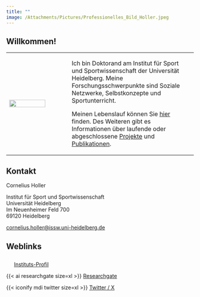 ```yaml
---
title: ""
image: /Attachments/Pictures/Professionelles_Bild_Holler.jpeg
---
```


## Willkommen!

+--------------------------------------------------------------------------------------------+------------------------------------------------------------------------------------------------------------------------------------------------------------------------------------------+
| ![](Attachments/Pictures/Professionelles_Bild_Holler.jpeg){fig-align="center" width="80%"} | Ich bin Doktorand am Institut für Sport und Sportwissenschaft der Universität Heidelberg. Meine Forschungsschwerpunkte sind Soziale Netzwerke, Selbstkonzepte und Sportunterricht.       |
|                                                                                            |                                                                                                                                                                                          |
|                                                                                            | Meinen Lebenslauf können Sie [hier](CV.qmd) finden. Des Weiteren gibt es Informationen über laufende oder abgeschlossene [Projekte](projects.qmd) und [Publikationen](publications.qmd). |
+--------------------------------------------------------------------------------------------+------------------------------------------------------------------------------------------------------------------------------------------------------------------------------------------+

## Kontakt

Cornelius Holler

Institut für Sport und Sportwissenschaft\
Universität Heidelberg\
Im Neuenheimer Feld 700\
69120 Heidelberg

[cornelius.holler\@issw.uni-heidelberg.de](mailto:cornelius.holler@issw.uni-heidelberg.de)

## Weblinks

![](Attachments/Pictures/ISSW_logo.png){width="17" height="24"} [Instituts-Profil](https://www.issw.uni-heidelberg.de/personal/homepage/holler_c.html){target="_blank"}

{{< ai researchgate size=xl >}} [Researchgate](https://www.researchgate.net/profile/Cornelius_Holler){target="_blank"}

{{< iconify mdi twitter size=xl >}} [Twitter / X](https://twitter.com/CorneliusHoller){target="_blank"}
